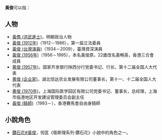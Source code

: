 '''黃俊'''可以指：

== 人物 ==
* [[黃儁_(洪武進士)|黃儁 (洪武進士)]]，明朝政治人物
* [[黃俊_(1912年)|黃俊 (1912年)]]（1912－1986），第一屆立法委員
* [[黃俊_(台灣演員)|黃俊 (台灣演員)]]（1934－2009），臺灣資深演員
* [[黃俊_(1956年)|黃俊 (1956年)]]（1956－1995），本名黃俊原，22歲改名黃𣈱英，香港三合會成員
* [[黄俊_(1957年)|黄俊 (1957年)]]，国家开发银行陕西分行党委书记、行长，第十二届全国人大代表
* [[黄俊_(企业家)|黄俊 (企业家)]]，湖北信达农业发展有限公司董事长，第十一、十二届全国人大代表
* [[黄俊_(1970年)|黄俊 (1970年)]]，上海国际医学园区有限公司党委书记、董事长，总经理，上海市临港地区开发建设管理委员会副主任
* [[黃俊_(騎師)|黃俊 (騎師)]]（1993－），香港賽馬會自由身騎師

== 小說角色 ==
* [[鑽石花#黃俊|鑽石花#黃俊]]，倪匡《衛斯理系列‧鑽石花》小說中的角色之一。

{{Disambiguation|Jun俊|Cat=二字黄姓人名消歧义}}